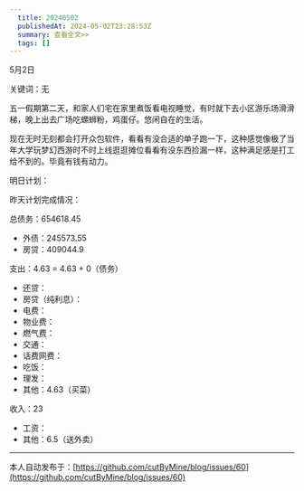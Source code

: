 ```yaml
---
  title: 20240502
  publishedAt: 2024-05-02T23:28:53Z
  summary: 查看全文>>
  tags: []
---
```


5月2日

关键词：无

五一假期第二天，和家人们宅在家里煮饭看电视睡觉，有时就下去小区游乐场滑滑梯，晚上出去广场吃螺蛳粉，鸡蛋仔。悠闲自在的生活。

现在无时无刻都会打开众包软件，看看有没合适的单子跑一下，这种感觉像极了当年大学玩梦幻西游时不时上线逛逛摊位看看有没东西捡漏一样，这种满足感是打工给不到的。毕竟有钱有动力。

明日计划：

昨天计划完成情况：

总债务：654618.45
- 外债：245573.55
- 房贷：409044.9

支出：4.63 = 4.63 + 0（债务）
- 还贷：
- 房贷（纯利息）：
- 电费：
- 物业费：
- 燃气费：
- 交通：
- 话费网费：
- 吃饭：
- 理发：
- 其他：4.63（买菜）

收入：23
- 工资：
- 其他：6.5（送外卖）


---
本人自动发布于：[https://github.com/cutByMine/blog/issues/60](https://github.com/cutByMine/blog/issues/60)
